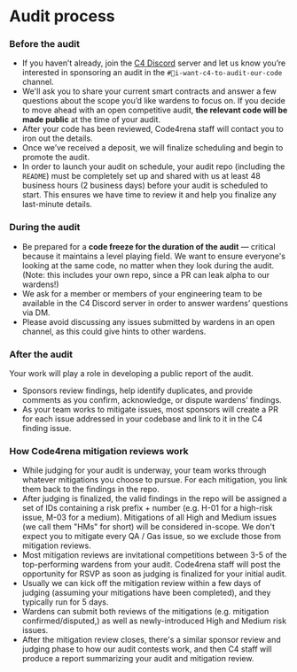 # Audit process

### Before the audit

* If you haven’t already, join the [C4 Discord](https://discord.gg/code4rena) server and let us know you’re interested in sponsoring an audit in the `#💼i-want-c4-to-audit-our-code` channel.
* We'll ask you to share your current smart contracts and answer a few questions about the scope you’d like wardens to focus on. If you decide to move ahead with an open competitive audit, **the relevant code will be made public** at the time of your audit.
* After your code has been reviewed, Code4rena staff will contact you to iron out the details.
* Once we’ve received a deposit, we will finalize scheduling and begin to promote the audit.
* In order to launch your audit on schedule, your audit repo (including the `README`) must be completely set up and shared with us at least 48 business hours (2 business days) before your audit is scheduled to start. This ensures we have time to review it and help you finalize any last-minute details.

### During the audit

* Be prepared for a **code freeze for the duration of the audit** — critical because it maintains a level playing field. We want to ensure everyone's looking at the same code, no matter when they look during the audit. (Note: this includes your own repo, since a PR can leak alpha to our wardens!)
* We ask for a member or members of your engineering team to be available in the C4 Discord server in order to answer wardens’ questions via DM.
* Please avoid discussing any issues submitted by wardens in an open channel, as this could give hints to other wardens.

### After the audit

Your work will play a role in developing a public report of the audit.

* Sponsors review findings, help identify duplicates, and provide comments as you confirm, acknowledge, or dispute wardens’ findings.
* As your team works to mitigate issues, most sponsors will create a PR for each issue addressed in your codebase and link to it in the C4 finding issue.

### How Code4rena mitigation reviews work

- While judging for your audit is underway, your team works through whatever mitigations you choose to pursue. For each mitigation, you link them back to the findings in the repo.
- After judging is finalized, the valid findings in the repo will be assigned a set of IDs containing a risk prefix + number (e.g. H-01 for a high-risk issue, M-03 for a medium). Mitigations of all High and Medium issues (we call them "HMs" for short) will be considered in-scope. We don't expect you to mitigate every QA / Gas issue, so we exclude those from mitigation reviews.
- Most mitigation reviews are invitational competitions between 3-5 of the top-performing wardens from your audit. Code4rena staff will post the opportunity for RSVP as soon as judging is finalized for your initial audit. 
- Usually we can kick off the mitigation review within a few days of judging (assuming your mitigations have been completed), and they typically run for 5 days.
- Wardens can submit both reviews of the mitigations (e.g. mitigation confirmed/disputed,) as well as newly-introduced High and Medium risk issues.
- After the mitigation review closes, there's a similar sponsor review and judging phase to how our audit contests work, and then C4 staff will produce a report summarizing your audit and mitigation review. 
